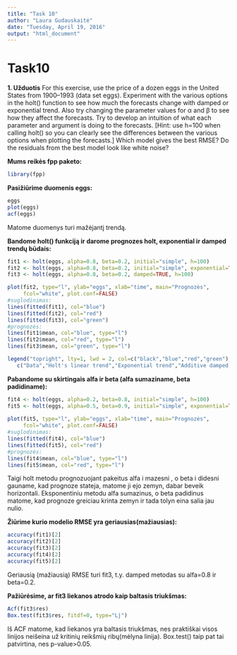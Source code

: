 ---
title: "Task 10"
author: "Laura Gudauskaitė"
date: "Tuesday, April 19, 2016"
output: "html_document"
---

Task10
========================================================

**1. Užduotis** For this exercise, use the price of a dozen eggs in the United States
from 1900–1993 (data set eggs). Experiment with the various options
in the holt() function to see how much the forecasts change
with damped or exponential trend. Also try changing the parameter
values for α and β to see how they affect the forecasts. Try to
develop an intuition of what each parameter and argument is doing
to the forecasts.
[Hint: use h=100 when calling holt() so you can clearly see the
differences between the various options when plotting the forecasts.]
Which model gives the best RMSE?
Do the residuals from the best model look like white noise?

**Mums reikės fpp paketo:**

```{r,message=FALSE}
library(fpp)
```

**Pasižiūrime duomenis eggs:**

```{r}
eggs
plot(eggs)
acf(eggs)
```

Matome duomenys turi mažėjantį trendą.

**Bandome holt() funkciją ir darome prognozes holt, exponential ir damped trendų būdais:**

```{r}
fit1 <- holt(eggs, alpha=0.8, beta=0.2, initial="simple", h=100) 
fit2 <- holt(eggs, alpha=0.8, beta=0.2, initial="simple", exponential=TRUE, h=100)
fit3 <- holt(eggs, alpha=0.8, beta=0.2, damped=TRUE, h=100) 

plot(fit2, type="l", ylab="eggs", xlab="time", main="Prognozės",
     fcol="white", plot.conf=FALSE)
#suglodinimas:
lines(fitted(fit1), col="blue") 
lines(fitted(fit2), col="red")
lines(fitted(fit3), col="green")
#prognozės:
lines(fit1$mean, col="blue", type="l") 
lines(fit2$mean, col="red", type="l")
lines(fit3$mean, col="green", type="l")

legend("topright", lty=1, lwd = 2, col=c("black","blue","red","green"), 
   c("Data","Holt's linear trend","Exponential trend","Additive damped trend"))
```

**Pabandome su skirtingais alfa ir beta (alfa sumaziname, beta padidiname):**

```{r}
fit4 <- holt(eggs, alpha=0.2, beta=0.8, initial="simple", h=100) 
fit5 <- holt(eggs, alpha=0.5, beta=0.9, initial="simple", exponential=TRUE, h=100)
 
plot(fit5, type="l", ylab="eggs", xlab="time", main="Prognozės",
     fcol="white", plot.conf=FALSE)
#suglodinimas:
lines(fitted(fit4), col="blue") 
lines(fitted(fit5), col="red")
#prognozės:
lines(fit4$mean, col="blue", type="l") 
lines(fit5$mean, col="red", type="l")

```

Taigi holt metodu prognozuojant pakeitus alfa i mazesni , o beta i didesni gauname, kad prognoze stateja, matome ji ejo zemyn, dabar beveik horizontali. Eksponentiniu metodu alfa sumazinus, o beta padidinus matome, kad prognoze greiciau krinta zemyn ir tada tolyn eina salia jau nulio.

**Žiūrime kurio modelio RMSE yra geriausias(mažiausias):**

```{r}
accuracy(fit1)[2]
accuracy(fit2)[2]
accuracy(fit3)[2]
accuracy(fit4)[2]
accuracy(fit5)[2]
```

Geriausią (mažiausią) RMSE turi fit3, t.y. damped metodas su alfa=0.8 ir beta=0.2.

**Pažiūrėsime, ar fit3 liekanos atrodo kaip baltasis triukšmas:**

```{r}
Acf(fit3$res)
Box.test(fit3$res, fitdf=0, type="Lj")
```

Iš ACF matome, kad liekanos yra baltasis triukšmas, nes praktiškai visos linijos neišeina už kritinių reikšmių ribų(mėlyna linija). Box.test() taip pat tai patvirtina, nes p-value>0.05.
